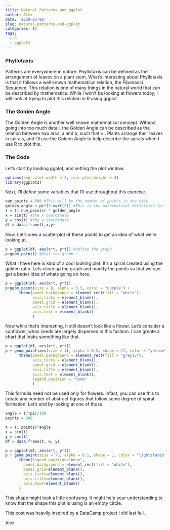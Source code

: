 ```yaml
---
title: Natural Patterns and ggplot
author: Alex
date: '2020-03-06'
slug: natural-patterns-and-ggplot
categories: []
tags:
  - R
  - ggplot2
---
```


### Phyllotaxis
Patterns are everywhere in nature. Phyllotaxis can be defined as the arrangement of leaves on a plant stem. What's interesting about Phyllotaxis is that it follows a well known mathematical relation, the Fibonacci Sequence. This relation is one of many things in the natural world that can be described by mathematics. While I won't be looking at flowers today, I will look at trying to plot this relation in R using ggplot.

### The Golden Angle
The Golden Angle is another well known mathematical concept. Without going into too much detail, the Golden Angle can be described as the relation between two arcs, a and b, such that \frac{a+b}{a} = \frac{a}{b}. Plants arrange their leaves in spirals, and I'll use the Golden Angle to help describe the spirals when I use R to plot this. 

### The Code

Let's start by loading ggplot, and setting the plot window.
```r
options(repr.plot.width = 4, repr.plot.height = 4)
library(ggplot2)
```

Next, I'll define some variables that I'll use throughout this exercise.
```r
num_points = 500 #This will be the number of points in the view
golden_angle = pi*(3-sqrt(5)) #This is the mathematical definition for the Golden Angle
t = (1:num_points) * golden_angle
x = sin(t) #the x coordinate
y = cos(t) #the y coordinate
df = data.frame(t,x,y)
```

Now, Let's view a scatterplot of these points to get an idea of what we're looking at.
```r
p = ggplot(df, aes(x*t, y*t)) #define the graph
p+geom_point() #plot the graph
```

What I have here is kind of a cool looking plot. It's a spiral created using the golden ratio. Lets clean up the graph and modify the points so that we can get a better idea of whats going on here.
```r
p = ggplot(df, aes(x*t, y*t))
p+geom_point(size = 8, alpha = 0.5, color = "purple") +
      theme(panel.background = element_rect(fill = "white"),
            axis.ticks = element_blank(),
            panel.grid = element_blank(),
            axis.title = element_blank(),
            axis.text = element_blank()
            )
```

Now while that's interesting, it still doesn't look like a flower. Let's consider a sunflower, whos seeds are largely dispersed in this fashion. I can greate a chart that looks something like that.
```r
p = ggplot(df, aes(x*t, y*t))
p + geom_point(aes(size = t), alpha = 0.5, shape = 17, color = "yellow") +
      theme(panel.background = element_rect(fill = "grey15"),
            axis.ticks = element_blank(),
            panel.grid = element_blank(),
            axis.title = element_blank(),
            axis.text = element_blank(),
            legend.position = "none"
            )
```

This formula need not be used only for flowers. Infact, you can use this to create any number of abstract figures that follow some degree of spiral formation. Let's end by looking at one of those.

```r
angle = (7*pi)/180
points = 200

t = (1:points)*angle
x = sin(t)
y = cos(t)
df = data.frame(t, x, y)

p = ggplot(df, aes(x*t, y*t))
p + geom_point(size = 75, alpha = 0.1, shape = 1, color = "lightslateblue") + 
      theme(legend.position="none",
        panel.background = element_rect(fill = "white"),
        panel.grid=element_blank(),
        axis.ticks=element_blank(),
        axis.title=element_blank(),
        axis.text=element_blank()
      )
```

This shape might look a little confusing. It might help your understanding to know that the shape this plot is using is an empty circle. 

This post was heavily inspired by a DataCamp project I did last fall.

Alex

